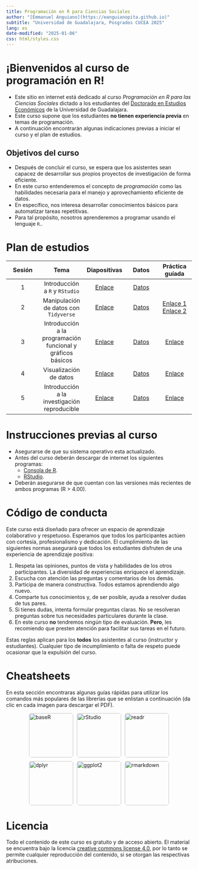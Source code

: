 ```yaml
---
title: Programación en R para Ciencias Sociales
author: "[Emmanuel Anguiano](https://eanguianopita.github.io)"
subtitle: "Universidad de Guadalajara, Posgrados CUCEA 2025"
lang: es
date-modified: "2025-01-06"
css: html/styles.css
---
```


# ¡Bienvenidos al curso de programación en R!

-   Este sitio en internet está dedicado al curso *Programación en R para las Ciencias Sociales* dictado a los estudiantes del [Doctorado en Estudios Económicos](https://deec.cucea.udg.mx/) de la Universidad de Guadalajara.
-   Este curso supone que los estudiantes **no tienen experiencia previa** en temas de programación.
-   A continuación encontrarán algunas indicaciones previas a iniciar el curso y el plan de estudios.

## Objetivos del curso

-   Después de concluir el curso, se espera que los asistentes sean capacez de desarrollar sus propios proyectos de investigación de forma eficiente.
-   En este curso entenderemos el concepto de *programación* como las habilidades necesaria para el manejo y aprovechamiento eficiente de datos.
-   En específico, nos interesa desarrollar conocimientos básicos para automatizar tareas repetitivas.
-   Para tal propósito, nosotros aprenderemos a programar usando el lenguaje `R`..

# Plan de estudios

| Sesión | Tema | Diapositivas | Datos | Práctica guíada |
|:-------------:|:-------------:|:-------------:|:-------------:|:-------------:|
| 1 | Introducción a `R` y `RStudio` | [Enlace](https://eanguianopita.github.io/docs/curso_R/Slides/01-Intro_R_noanswers.html){target="_blank"} | [Datos](https://eanguianopita.github.io/docs/curso_R/Datos/IMDB.csv) |  |
| 2 | Manipulación de datos con `Tidyverse` | [Enlace](https://eanguianopita.github.io/docs/curso_R/Slides/03-Manipulacion_datos_tidyverse_noanswers.html) | [Datos](https://eanguianopita.github.io/docs/curso_R/Datos/Tidyverse.zip) | [Enlace 1](https://eanguianopita.github.io/docs/curso_R/Slides/3_1_Ejercicios_tidyverse.html)<br> [Enlace 2](https://eanguianopita.github.io/docs/curso_R/Slides/Ejercicio_manipulación_dplyr.html)|
| 3 | Introducción a la programación funcional y gráficos básicos | [Enlace](https://eanguianopita.github.io/docs/curso_R/Slides/02-Estructura_control_noanswers.html) | [Datos](https://eanguianopita.github.io/docs/curso_R/Datos/PIBE_2020-2023.csv) | [Enlace](https://eanguianopita.github.io/docs/curso_R/Slides/Ejercicios_Graficas_R_base.html) |
| 4 | Visualización de datos | [Enlace](https://eanguianopita.github.io/docs/curso_R/Slides/04-Visualizacion_datos_noanswers.html) | [Datos](https://eanguianopita.github.io/docs/curso_R/Datos/Data_visualization.zip) |  [Enlace]() |
| 5 | Introducción a la investigación reproducible | [Enlace]() | [Datos]()  | [Enlace]() |

# Instrucciones previas al curso

-   Asegurarse de que su sistema operativo esta actualizado.
-   Antes del curso deberán descargar de internet los siguientes programas:
    -   [Consola de R](https://cran.r-project.org/).
    -   [RStudio](https://posit.co/download/rstudio-desktop/).
-   Deberán asegurarse de que cuentan con las versiones más recientes de ambos programas (R \> 4.00).

# Código de conducta

Este curso está diseñado para ofrecer un espacio de aprendizaje colaborativo y respetuoso. Esperamos que todos los participantes actúen con cortesía, profesionalismo y dedicación. El cumplimiento de las siguientes normas asegurará que todos los estudiantes disfruten de una experiencia de aprendizaje positiva:

1.  Respeta las opiniones, puntos de vista y habilidades de los otros participantes. La diversidad de experiencias enriquece el aprendizaje.
2.  Escucha con atención las preguntas y comentarios de los demás.
3.  Participa de manera constructiva. Todos estamos aprendiendo algo nuevo.
4.  Comparte tus conocimientos y, de ser posible, ayuda a resolver dudas de tus pares.
5.  Si tienes dudas, intenta formular preguntas claras. No se resolveran preguntas sobre tus necesidades particulares durante la clase.
6.  En este curso **no** tendremos ningún tipo de evaluación. **Pero**, les recomiendo que presten atención para facilitar sus tareas en el futuro.

Estas reglas aplican para los **todos** los asistentes al curso (instructor y estudiantes). Cualquier tipo de incumplimiento o falta de respeto puede ocasionar que la expulsión del curso.

# Cheatsheets

En esta sección encontraras algunas guías rápidas para utilizar los comandos más populares de las librerías que se enlistan a continuación (da clic en cada imagen para descargar el PDF).

```{=html}
<style>
  .image-row {
    display: flex; /* Coloca las imágenes en fila */
    gap: 10px; /* Espacio entre las imágenes */
    justify-content: center; /* Centra las imágenes horizontalmente */
    flex-wrap: wrap; /* Permite que las imágenes se ajusten en múltiples líneas si el espacio es limitado */
  }
  .image-row img {
    width: 120px; /* Ajusta el tamaño de las imágenes */
    height: auto; /* Mantén la proporción original */
    border-radius: 5px; /* Opcional: bordes redondeados */
  }
</style>

<div class="image-row">
    <a href="https://eanguianopita.github.io/docs/curso_R/cheatsheets/baser.pdf">
    <img src="https://eanguianopita.github.io/docs/curso_R/img/rbase_badge.png" alt="baseR">
  </a>
  
   <a href="https://eanguianopita.github.io/docs/curso_R/cheatsheets/rstudio.pdf">
    <img src="https://eanguianopita.github.io/docs/curso_R/img/rstudio_badge.png" alt="rStudio">
  </a>  
  
  <a href="https://eanguianopita.github.io/docs/curso_R/cheatsheets/readr.pdf">
    <img src="https://eanguianopita.github.io/docs/curso_R/img/readr_badge.png" alt="readr">
  </a>  
  
  <a href="https://eanguianopita.github.io/docs/curso_R/cheatsheets/dplyr.pdf">
    <img src="https://eanguianopita.github.io/docs/curso_R/img/dplyr_badge.png" alt="dplyr">
  </a>
  <a href="https://eanguianopita.github.io/docs/curso_R/cheatsheets/ggplot2.pdf">
    <img src="https://eanguianopita.github.io/docs/curso_R/img/ggplot2_badge.png" alt="ggplot2">
  </a>
  
    <a href="https://eanguianopita.github.io/docs/curso_R/cheatsheets/rmarkdown.pdf">
    <img src="https://eanguianopita.github.io/docs/curso_R/img/rmarkdown_badge.png" alt="rmarkdown">
  </a>
  
</div>
```

# Licencia

Todo el contenido de este curso es gratuito y de acceso abierto. El material se encuentra bajo la licencia [creative commons license 4.0](https://creativecommons.org/licenses/by/4.0/), por lo tanto se permite cualquier reproducción del contenido, si se otorgan las respectivas atribuciones.
